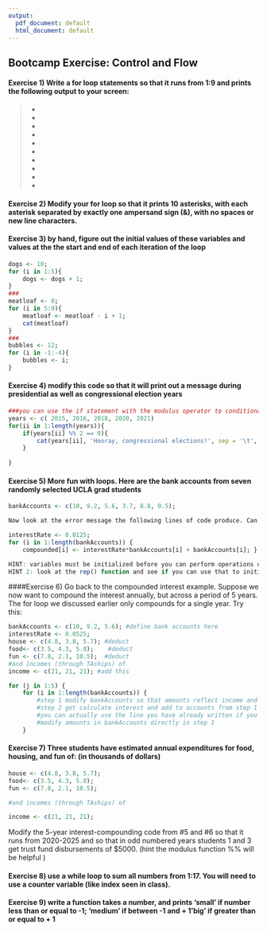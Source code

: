 ```yaml
---
output:
  pdf_document: default
  html_document: default
---
```

## Bootcamp Exercise: Control and Flow

#### Exercise 1) Write a for loop statements so that it runs from 1:9 and prints the following output to your screen:

> *
> *
> *
> * 
> *
> * 
> *
> *
> *
> *
> 


#### Exercise 2) Modify your for loop so that it prints 10 asterisks, with each asterisk separated by exactly one ampersand sign (&), with no spaces or new line characters.

#### Exercise 3) by hand, figure out the initial values of these variables and values at the the start and end of each iteration of the loop 

```r
dogs <- 10;
for (i in 1:5){
	dogs <- dogs + 1; 
}
###
meatloaf <- 0; 
for (i in 5:9){
	meatloaf <- meatloaf - i + 1;
	cat(meatloaf) 
}
###
bubbles <- 12;
for (i in -1:-4){
	bubbles <- i;
}
```

#### Exercise 4) modify this code so that it will print out a message during presidential as well as congressional election years 
```r
###you can use the if statement with the modulus operator to conditionally perform operations
years <- c( 2015, 2016, 2018, 2020, 2021)
for(ii in 1:length(years)){
	if(years[ii] %% 2 == 0){
		cat(years[ii], 'Hooray, congressional elections!', sep = '\t', fill = T)
	}
	
}
```


#### Exercise 5) More fun with loops. Here are the bank accounts from seven randomly selected UCLA grad students

```r
bankAccounts <- c(10, 9.2, 5.6, 3.7, 8.8, 0.5);

Now look at the error message the following lines of code produce. Can you think of a way to modify this loop so that the loop will compund the interest?

interestRate <- 0.0125;
for (i in 1:length(bankAccounts)) {
	compounded[i] <- interestRate*bankAccounts[i] + bankAccounts[i]; }

HINT: variables must be initialized before you can perform operations on them
HINT 2: look at the rep() function and see if you can use that to initialize a variable that will help you.
```

####Exercise 6) Go back to the compounded interest example. Suppose we now want to compound the interest annually, but across a period of 5 years. The for loop we discussed earlier only compounds for a single year. Try this:

```r
bankAccounts <- c(10, 9.2, 5.6); #define bank accounts here
interestRate <- 0.0525;   
house <- c(4.8, 3.8, 5.7); #deduct
food<- c(3.5, 4.3, 5.0); 	#deduct
fun <- c(7.8, 2.1, 10.5);  #deduct
#and incomes (through TAships) of 
income <- c(21, 21, 21); #add this

for (j in 1:5) {
	for (i in 1:length(bankAccounts)) {
		#step 1 modify bankAccounts so that amounts reflect income and expenses
		#step 2 get calculate interest and add to accounts from step 1
		#you can actually use the line you have already written if you
		#modify amounts in bankAccounts directly in step 1
 	}
```

#### Exercise 7) Three students have estimated annual expenditures for food, housing, and fun of: (in thousands of dollars)

```r
house <- c(4.8, 3.8, 5.7); 
food<- c(3.5, 4.3, 5.0); 
fun <- c(7.8, 2.1, 10.5); 

#and incomes (through TAships) of 

income <- c(21, 21, 21);
```
Modify the 5-year interest-compounding code from #5 and #6 so that it runs from 2020-2025 and so that in odd numbered years students 1 and 3 get  trust fund disbursements of $5000. (hint the modulus function %% will be helpful )


#### Exercise 8) use a while loop to sum all numbers from 1:17. You will need to use a counter variable (like index seen in class).


#### Exercise 9) write a function takes a number, and prints 'small' if number less than or equal to -1; 'medium' if between -1 and + 1'big' if greater than or equal to + 1

